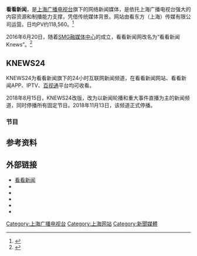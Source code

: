 {{NoteTA |G1=IT}}
{{multiple issues|
{{copyedit|time=2014-08-22T13:32:33+00:00}}
{{refimprove|time=2014-08-20T15:30:38+00:00}}
}}
{{Infobox Website
| websitename   = 看看新闻
| logo          = 
| url           = [http://www.kankanews.com/ www.kankanews.com]
| screenshot    = Kankan News.JPG
| commercial    = 是
| language       = [[简体中文|简体中文]]
| type          = 新闻网站
| reg           = 选择性（评论需要）
| owner         = [[上海广播电视台|上海广播电视台]][[SMG融媒体中心|融媒体中心]]<br>看东方（上海）传媒有限公司
| launch        = 
| num_employees = 
| content_license =保有[[版权|版权]]
| alexa         = 
| revenue       = 
| notes         = 
}}

'''看看新闻'''，是[[上海广播电视台|上海广播电视台]]旗下的网络新闻媒体，是依托上海广播电视台强大的内容资源和制播能力支撑，凭借传统媒体背景。网站由看东方（上海）传媒有限公司运营。日均PV约118,560。<ref>{{cite web |url=http://alexa.chinaz.com/Alexa_More.asp?Domain=kankanews.com |title=存档副本 |accessdate=2014-08-22 |deadurl=yes |archiveurl=https://web.archive.org/web/20140821091752/http://alexa.chinaz.com/Alexa_More.asp?Domain=kankanews.com |archivedate=2014-08-21 }}</ref>

2016年6月20日，随着[[SMG融媒体中心|SMG融媒体中心]]的成立，看看新闻网改名为“看看新闻Knews”。<ref>{{Cite web |url=http://www.sarft.gov.cn/art/2016/6/20/art_112_31057.html |title=SMG融媒体中心成立 |access-date=2018-05-19 |archive-url=https://web.archive.org/web/20180408010124/http://www.sarft.gov.cn/art/2016/6/20/art_112_31057.html |archive-date=2018-04-08 |dead-url=yes }}</ref>

==KNEWS24==
KNEWS24为看看新闻旗下的24小时互联网新闻频道，在看看新闻网站、看看新闻APP、IPTV、[[百视通|百视通]]平台均可收看。

2018年8月15日，KNEWS24改版，改为以新闻轮播和重大事件直播为主的新闻频道，同时停播所有固定节目。2018年11月13日，该频道正式停播。

===节目===
{{seealso|SMG融媒体中心#制作节目}}

==参考资料==
{{reflist}}

==外部链接==
*[http://www.kankanews.com/ 看看新闻] {{Wayback|url=http://www.kankanews.com/ |date=20210419071524 }}
*{{Facebook|Kankanews}}
*{{Twitter|Kankanews}}
*{{YouTube|user=Kankanews|SMG上海电视台官方频道 SMG Shanghai TV Official Channel}}
*{{Bilibili|user=6250993|看看新闻Knews}}
*{{Sinaweibo|id=kankanews|name=看看新闻KNEWS}}

{{上海广播电视台}}
[[Category:上海广播电视台|Category:上海广播电视台]]
[[Category:上海网站|Category:上海网站]]
[[Category:新聞媒體|Category:新聞媒體]]